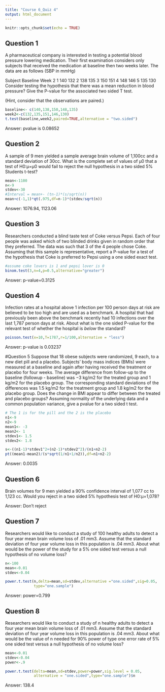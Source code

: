 ```yaml
---
title: "Course 6_Quiz 4"
output: html_document
---
```


```r
knitr::opts_chunk$set(echo = TRUE)
```

## Question 1

A pharmaceutical company is interested in testing a potential blood pressure lowering medication. Their first examination considers only subjects that received the medication at baseline then two weeks later. The data are as follows (SBP in mmHg)

Subject	Baseline	Week 2
1	140	132
2	138	135
3	150	151
4	148	146
5	135	130
Consider testing the hypothesis that there was a mean reduction in blood pressure? Give the P-value for the associated two sided T test.

(Hint, consider that the observations are paired.)

```r
baseline<- c(140,138,150,148,135)
week2<-c(132,135,151,146,130)
t.test(baseline,week2,paired=TRUE,alternative = "two.sided")
```
Answer: pvalue is 0.08652


## Question 2
A sample of 9 men yielded a sample average brain volume of 1,100cc and a standard deviation of 30cc. What is the complete set of values of μ0 that a test of H0:μ=μ0 would fail to reject the null hypothesis in a two sided 5% Students t-test?
```r
mean<-1100
n<-9
stdev<-30
#Interval = mean+- (tn-1)*(s/sqrt(n))
mean+c(-1,1)*qt(.975,df=n-1)*(stdev/sqrt(n))

```
Answer: 1076.94, 1123.06


## Question 3
Researchers conducted a blind taste test of Coke versus Pepsi. Each of four people was asked which of two blinded drinks given in random order that they preferred. The data was such that 3 of the 4 people chose Coke. Assuming that this sample is representative, report a P-value for a test of the hypothesis that Coke is preferred to Pepsi using a one sided exact test.

```r
#assume coke lovers is 1 and pepsi lover is 0
binom.test(3,n=4,p=0.5,alternative="greater")
```
Answer: p-value=0.3125


## Question 4
Infection rates at a hospital above 1 infection per 100 person days at risk are believed to be too high and are used as a benchmark. A hospital that had previously been above the benchmark recently had 10 infections over the last 1,787 person days at risk. About what is the one sided P-value for the relevant test of whether the hospital is *below* the standard?

```r
poisson.test(x=10,T=1787,r=1/100,alternative = "less")
```
Answer: p-value is 0.03237


#Question 5
Suppose that 18 obese subjects were randomized, 9 each, to a new diet pill and a placebo. Subjects’ body mass indices (BMIs) were measured at a baseline and again after having received the treatment or placebo for four weeks. The average difference from follow-up to the baseline (followup - baseline) was −3 kg/m2 for the treated group and 1 kg/m2 for the placebo group. The corresponding standard deviations of the differences was 1.5 kg/m2 for the treatment group and 1.8 kg/m2 for the placebo group. Does the change in BMI appear to differ between the treated and placebo groups? Assuming normality of the underlying data and a common population variance, give a pvalue for a two sided t test.

```r
# The 1 is for the pill and the 2 is the placebo
n1<-9
n2<-9
mean1<- -3
mean2<- 1
stdev1<- 1.5
stdev2<- 1.8

s<-((n1-1)*stdev1^2+(n2-1)*stdev2^2)/(n1+n2-2)
pt((mean1-mean2)/(s*sqrt(1/n1+1/n2)),df=n1+n2-2)
```
Answer: 0.0035


## Question 6
Brain volumes for 9 men yielded a 90% confidence interval of 1,077 cc to 1,123 cc. Would you reject in a two sided 5% hypothesis test of
H0:μ=1,078?

Answer: Don't reject


## Question 7
Researchers would like to conduct a study of 100 healthy adults to detect a four year mean brain volume loss of .01 mm3. Assume that the standard deviation of four year volume loss in this population is .04 mm3. About what would be the power of the study for a 5% one sided test versus a null hypothesis of no volume loss?

```r
n<-100
mean<-0.01
stdev<-0.04

power.t.test(n,delta=mean,sd=stdev,alternative ="one.sided",sig=0.05,
             type="one.sample")
```
Answer: power=0.799


## Question 8
Researchers would like to conduct a study of n healthy adults to detect a four year mean brain volume loss of .01 mm3. Assume that the standard deviation of four year volume loss in this population is .04 mm3. About what would be the value of n needed for 90% power of type one error rate of 5% one sided test versus a null hypothesis of no volume loss?

```r
mean<-0.01
stdev<-0.04
power<-.9

power.t.test(delta=mean,sd=stdev,power=power,sig.level = 0.05,
             alternative = "one.sided",type="one.sample")$n
```
Answer: 138.4





